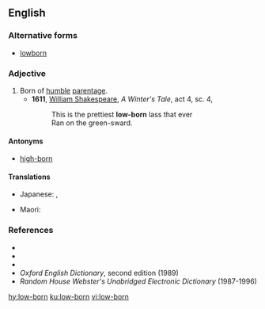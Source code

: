 ==English==

===Alternative forms===
* [[lowborn]]

===Adjective===
{{en-adj|head=[[low]]-[[born]]}}

# Born of [[humble]] [[parentage]].
#* '''1611''', [[w:William_Shakespeare|William Shakespeare]], ''A Winter's Tale'', act 4, sc. 4,
#*: This is the prettiest '''low-born''' lass that ever
#*: Ran on the green-sward.

====Antonyms====
* [[high-born]]

====Translations====
{{trans-top|born of humble parentage}}
* Japanese: {{t|ja|賎しい|tr=iyashii}}, {{t+|ja|下賎|alt=下賎な|tr=gesen na}}
{{trans-mid}}
* Maori: {{t|mi|tautauhea}}
{{trans-bottom}}

===References===
* {{R:Webster 1828}}
* {{R:Webster 1913|lowborn}}
* {{R:Dictionary.com|lowborn}}
* ''Oxford English Dictionary'', second edition (1989)
* ''Random House Webster's Unabridged Electronic Dictionary'' (1987-1996)

[[hy:low-born]]
[[ku:low-born]]
[[vi:low-born]]